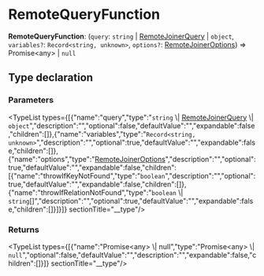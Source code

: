 
# RemoteQueryFunction

 **RemoteQueryFunction**: (`query`: `string` \| [RemoteJoinerQuery](../../../interfaces/types.RemoteJoinerQuery/page.mdx) \| `object`, `variables?`: `Record<string, unknown>`, `options?`: [RemoteJoinerOptions](../../../interfaces/types.RemoteJoinerOptions/page.mdx)) => Promise&#60;any&#62; \| `null`

## Type declaration

### Parameters

<TypeList types={[{"name":"query","type":"`string` \\| [RemoteJoinerQuery](../../../interfaces/types.RemoteJoinerQuery/page.mdx) \\| `object`","description":"","optional":false,"defaultValue":"","expandable":false,"children":[]},{"name":"variables","type":"`Record<string, unknown>`","description":"","optional":true,"defaultValue":"","expandable":false,"children":[]},{"name":"options","type":"[RemoteJoinerOptions](../../../interfaces/types.RemoteJoinerOptions/page.mdx)","description":"","optional":true,"defaultValue":"","expandable":false,"children":[{"name":"throwIfKeyNotFound","type":"`boolean`","description":"","optional":true,"defaultValue":"","expandable":false,"children":[]},{"name":"throwIfRelationNotFound","type":"`boolean` \\| `string`[]","description":"","optional":true,"defaultValue":"","expandable":false,"children":[]}]}]}  sectionTitle="__type"/>

### Returns

<TypeList types={[{"name":"Promise&#60;any&#62; \\| null","type":"Promise&#60;any&#62; \\| `null`","optional":false,"defaultValue":"","description":"","expandable":false,"children":[]}]}  sectionTitle="__type"/>
